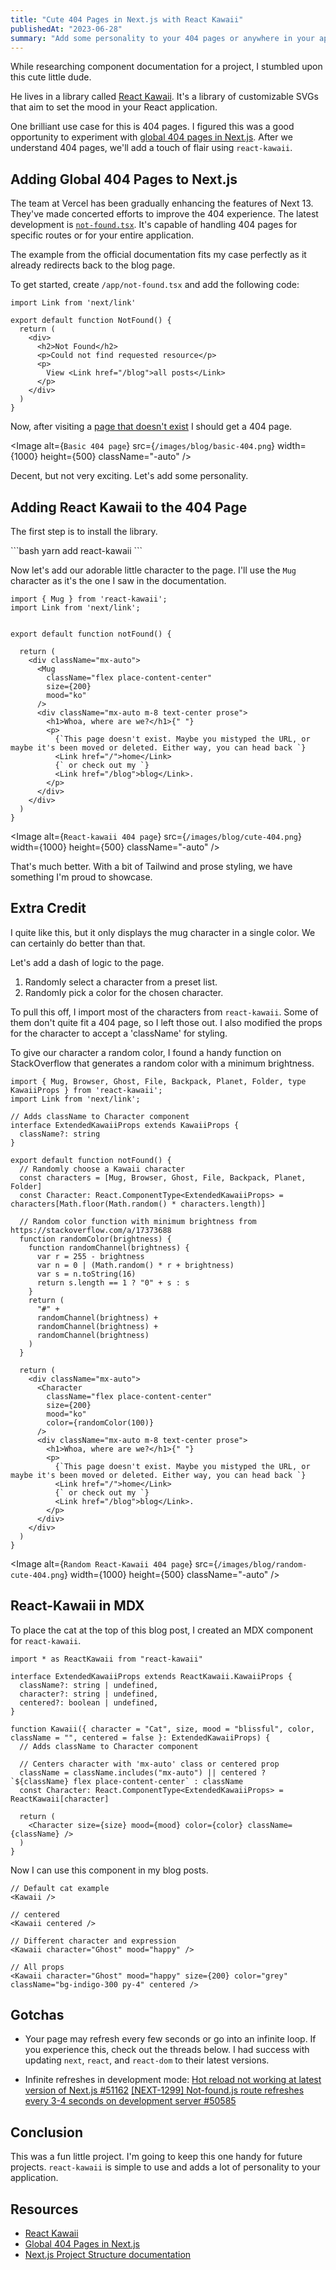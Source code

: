 ```yaml
---
title: "Cute 404 Pages in Next.js with React Kawaii"
publishedAt: "2023-06-28"
summary: "Add some personality to your 404 pages or anywhere in your app with React Kawaii"
---
```


While researching component documentation for a project, I stumbled upon this cute little dude.

<Kawaii centered />

He lives in a library called [React Kawaii](https://react-kawaii.vercel.app/). It's a library of customizable SVGs that aim to set the mood in your React application. 

One brilliant use case for this is 404 pages. I figured this was a good opportunity to experiment with [global 404 pages in Next.js](https://nextjs.org/docs/app/api-reference/file-conventions/not-found). After we understand 404 pages, we'll add a touch of flair using `react-kawaii`.

## Adding Global 404 Pages to Next.js

The team at Vercel has been gradually enhancing the features of Next 13. They've made concerted efforts to improve the 404 experience. The latest development is [`not-found.tsx`](https://nextjs.org/docs/app/api-reference/file-conventions/not-found). It's capable of handling 404 pages for specific routes or for your entire application.

The example from the official documentation fits my case perfectly as it already redirects back to the blog page.

To get started, create `/app/not-found.tsx` and add the following code:

```tsx title="/app/not-found.tsx"
import Link from 'next/link'
 
export default function NotFound() {
  return (
    <div>
      <h2>Not Found</h2>
      <p>Could not find requested resource</p>
      <p>
        View <Link href="/blog">all posts</Link>
      </p>
    </div>
  )
}
```

Now, after visiting a [page that doesn't exist](https://hwhite.dev/not-a-page) I should get a 404 page. 

<Image
alt={`Basic 404 page`}
src={`/images/blog/basic-404.png`}
width={1000}
height={500}
className="-auto"
/>

Decent, but not very exciting. Let's add some personality.

## Adding React Kawaii to the 404 Page

The first step is to install the library.

<Caption value="`npm i react-kawaii` if you are using npm">
```bash
yarn add react-kawaii
```
</Caption>

Now let's add our adorable little character to the page. I'll use the `Mug` character as it's the one I saw in the documentation.

```tsx title="/app/not-found.tsx"
import { Mug } from 'react-kawaii';
import Link from 'next/link'; 


export default function notFound() {

  return (
    <div className="mx-auto">
      <Mug
        className="flex place-content-center"
        size={200}
        mood="ko"
      />
      <div className="mx-auto m-8 text-center prose">
        <h1>Whoa, where are we?</h1>{" "}
        <p>
          {`This page doesn't exist. Maybe you mistyped the URL, or maybe it's been moved or deleted. Either way, you can head back `}
          <Link href="/">home</Link>
          {` or check out my `}
          <Link href="/blog">blog</Link>.
        </p>
      </div>
    </div>
  )
}
```

<Image
alt={`React-kawaii 404 page`}
src={`/images/blog/cute-404.png`}
width={1000}
height={500}
className="-auto"
/>

That's much better. With a bit of Tailwind and prose styling, we have something I'm proud to showcase.

## Extra Credit

I quite like this, but it only displays the mug character in a single color. We can certainly do better than that.

Let's add a dash of logic to the page. 

1. Randomly select a character from a preset list.
2. Randomly pick a color for the chosen character.

To pull this off, I import most of the characters from `react-kawaii`. Some of them don't quite fit a 404 page, so I left those out. I also modified the props for the character to accept a 'className' for styling.

To give our character a random color, I found a handy function on StackOverflow that generates a random color with a minimum brightness.

```tsx title="/app/not-found.tsx"
import { Mug, Browser, Ghost, File, Backpack, Planet, Folder, type KawaiiProps } from 'react-kawaii';
import Link from 'next/link'; 

// Adds className to Character component
interface ExtendedKawaiiProps extends KawaiiProps {
  className?: string
}

export default function notFound() {
  // Randomly choose a Kawaii character
  const characters = [Mug, Browser, Ghost, File, Backpack, Planet, Folder]
  const Character: React.ComponentType<ExtendedKawaiiProps> = characters[Math.floor(Math.random() * characters.length)]

  // Random color function with minimum brightness from https://stackoverflow.com/a/17373688
  function randomColor(brightness) {
    function randomChannel(brightness) {
      var r = 255 - brightness
      var n = 0 | (Math.random() * r + brightness)
      var s = n.toString(16)
      return s.length == 1 ? "0" + s : s
    }
    return (
      "#" +
      randomChannel(brightness) +
      randomChannel(brightness) +
      randomChannel(brightness)
    )
  }

  return (
    <div className="mx-auto">
      <Character
        className="flex place-content-center"
        size={200}
        mood="ko"
        color={randomColor(100)}
      />
      <div className="mx-auto m-8 text-center prose">
        <h1>Whoa, where are we?</h1>{" "}
        <p>
          {`This page doesn't exist. Maybe you mistyped the URL, or maybe it's been moved or deleted. Either way, you can head back `}
          <Link href="/">home</Link>
          {` or check out my `}
          <Link href="/blog">blog</Link>.
        </p>
      </div>
    </div>
  )
}
```

<Image
alt={`Random React-Kawaii 404 page`}
src={`/images/blog/random-cute-404.png`}
width={1000}
height={500}
className="-auto"
/>

## React-Kawaii in MDX

To place the cat at the top of this blog post, I created an MDX component for `react-kawaii`.

```tsx title="/components/mdx.tsx"
import * as ReactKawaii from "react-kawaii"

interface ExtendedKawaiiProps extends ReactKawaii.KawaiiProps {
  className?: string | undefined,
  character?: string | undefined,
  centered?: boolean | undefined,
}

function Kawaii({ character = "Cat", size, mood = "blissful", color, className = "", centered = false }: ExtendedKawaiiProps) {
  // Adds className to Character component

  // Centers character with 'mx-auto' class or centered prop
  className = className.includes("mx-auto") || centered ? `${className} flex place-content-center` : className
  const Character: React.ComponentType<ExtendedKawaiiProps> = ReactKawaii[character]

  return (
    <Character size={size} mood={mood} color={color} className={className} />
  )
}

```
Now I can use this component in my blog posts.

```mdx title="/content/kawaii-404-pages.mdx"
// Default cat example
<Kawaii />

// centered
<Kawaii centered />

// Different character and expression
<Kawaii character="Ghost" mood="happy" />

// All props
<Kawaii character="Ghost" mood="happy" size={200} color="grey" className="bg-indigo-300	py-4" centered />
```

<Kawaii character="Ghost" mood="happy" size={200} color="grey" className="bg-indigo-300	py-4" centered />

## Gotchas

- Your page may refresh every few seconds or go into an infinite loop. If you experience this, check out the threads below. I had success with updating `next`, `react`, and `react-dom` to their latest versions.

- Infinite refreshes in development mode:
[Hot reload not working at latest version of Next.js #51162](https://github.com/vercel/next.js/issues/51132)
[[NEXT-1299] Not-found.js route refreshes every 3-4 seconds on development server #50585](https://github.com/vercel/next.js/issues/50585)

## Conclusion

This was a fun little project. I'm going to keep this one handy for future projects. `react-kawaii` is simple to use and adds a lot of personality to your application.

## Resources

- [React Kawaii](https://react-kawaii.vercel.app/)
- [Global 404 Pages in Next.js](https://nextjs.org/docs/app/api-reference/file-conventions/not-found)
- [Next.js Project Structure documentation](https://nextjs.org/docs/getting-started/project-structure)
